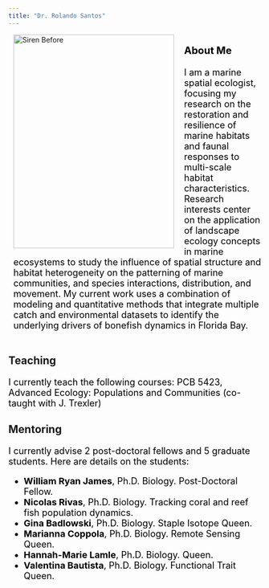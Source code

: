 ```yaml
---
title: "Dr. Rolando Santos"
---
```



<div style="overflow: hidden; margin-bottom: 15px; margin-left: 10px;">
  <img src="rolo1.jpg" alt="Siren Before" style="float: left; margin-right: 20px; width: 320px; height: 426px; margin-bottom: 10px;" />
  <p style="font-size: 18px; color: black; margin-top: 20px;">
    <span style="font-size: 20px;">**About Me**</span>
    <br>
    <br>
    I am a marine spatial ecologist, focusing my research on the restoration and resilience of marine habitats and faunal responses to multi-scale habitat characteristics. Research interests center on the application of landscape ecology concepts in marine ecosystems to study the influence of spatial structure and habitat heterogeneity on the patterning of marine communities, and species interactions, distribution, and movement. My current work uses a combination of modeling and quantitative methods that integrate multiple catch and environmental datasets to identify the underlying drivers of bonefish dynamics in Florida Bay.
  </p>
</div>




<!-- Add a space here -->
<div style="margin-bottom: 20px;"></div>

<!-- The rest of your text goes here -->



## Teaching

 <p style="font-size: 18px; color: black; margin-top: 20px;">
   I currently teach the following courses:
PCB 5423, Advanced Ecology: Populations and Communities (co-taught with J. Trexler)
  </p>


## Mentoring


<style>
.custom-container {
    font-size: 18px;
    color: black;
    margin-top: 20px;
}
</style>

<div class="custom-container">
   I currently advise 2 post-doctoral fellows and 5 graduate students. Here are details on the students:

   - **William Ryan James**, Ph.D. Biology. Post-Doctoral Fellow.
   - **Nicolas Rivas**, Ph.D. Biology. Tracking coral and reef fish population dynamics.
   - **Gina Badlowski**, Ph.D. Biology. Staple Isotope Queen.
   - **Marianna Coppola**, Ph.D. Biology. Remote Sensing Queen.
   - **Hannah-Marie Lamle**, Ph.D. Biology. Queen.
   - **Valentina Bautista**, Ph.D. Biology. Functional Trait Queen.
</div>
